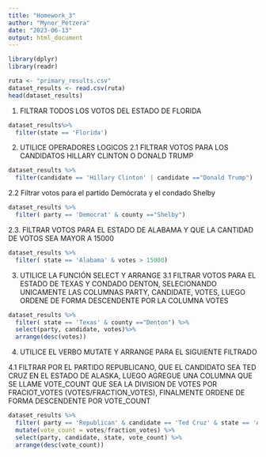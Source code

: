 ---
title: "Homework_3"
author: "Mynor_Petzera"
date: "2023-06-13"
output: html_document
---

```{r}
library(dplyr)
library(readr)

ruta <- "primary_results.csv"
dataset_results <- read.csv(ruta)
head(dataset_results)
```

1. FILTRAR TODOS LOS VOTOS DEL ESTADO DE FLORIDA

```{r}
dataset_results%>%
  filter(state == 'Florida')
```
2. UTILICE OPERADORES LOGICOS
2.1 FILTRAR VOTOS PARA LOS CANDIDATOS HILLARY CLINTON O DONALD TRUMP

```{r}
dataset_results %>%
  filter(candidate == 'Hillary Clinton' | candidate =="Donald Trump")
```

2.2 Filtrar votos para el partido Demócrata y el condado Shelby

```{r}
dataset_results %>%
  filter( party == 'Democrat' & county =="Shelby")
```

2.3. FILTRAR VOTOS PARA EL ESTADO DE ALABAMA Y QUE LA CANTIDAD DE VOTOS SEA MAYOR A 15000

```{r}
dataset_results %>%
  filter( state == 'Alabama' & votes > 15000)
```

3. UTILICE LA FUNCIÓN SELECT Y ARRANGE
3.1 FILTRAR VOTOS PARA EL ESTADO DE TEXAS Y CONDADO DENTON, SELECIONANDO UNICAMENTE LAS COLUMNAS PARTY, CANDIDATE, VOTES, LUEGO ORDENE DE FORMA DESCENDENTE POR LA COLUMNA VOTES

```{r}
dataset_results %>%
  filter( state == 'Texas' & county =="Denton") %>%
  select(party, candidate, votes)%>%
  arrange(desc(votes))
```

4. UTILICE EL VERBO MUTATE Y ARRANGE PARA EL SIGUIENTE FILTRADO

4.1 FILTRAR POR EL PARTIDO REPUBLICANO, QUE EL CANDIDATO SEA TED CRUZ EN EL ESTADO DE ALASKA, LUEGO AGREGUE UNA COLUMNA QUE SE LLAME VOTE_COUNT QUE SEA LA DIVISION DE VOTES POR FRACIOT_VOTES (VOTES/FRACTION_VOTES), FINALMENTE ORDENE DE FORMA DESCENDENTE POR VOTE_COUNT

```{r}
dataset_results %>%
  filter( party == 'Republican' & candidate == 'Ted Cruz' & state == 'Alaska') %>%
  mutate(vote_count = votes/fraction_votes) %>%
  select(party, candidate, state, vote_count) %>%
  arrange(desc(vote_count))
```
